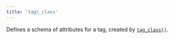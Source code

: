 ```yaml
---
title: 'tag\_class'
---
```




Defines a schema of attributes for a tag, created by [`tag_class()`](../globals/bzl.html#tag_class).
